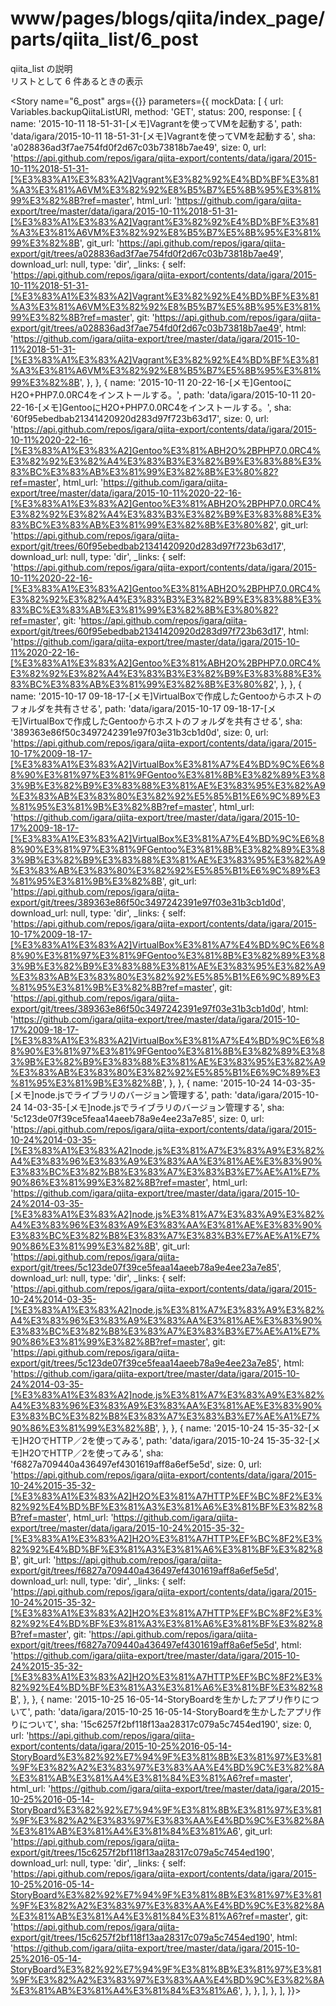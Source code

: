 
<Meta
  title="www/pages/blogs/qiita/index_page/parts/qiita_list/6_post"
  component={QiitaList}
  decorators={[withMock]}
/>

# www/pages/blogs/qiita/index_page/parts/qiita_list/6_post

qiita_list の説明  
リストとして 6 件あるときの表示

<Story
  name="6_post"
  args={{}}
  parameters={{
    mockData: [
      {
        url: Variables.backupQiitaListURI,
        method: 'GET',
        status: 200,
        response: [
          {
            name: '2015-10-11 18-51-31-[メモ]Vagrantを使ってVMを起動する',
            path: 'data/igara/2015-10-11 18-51-31-[メモ]Vagrantを使ってVMを起動する',
            sha: 'a028836ad3f7ae754fd0f2d67c03b73818b7ae49',
            size: 0,
            url: 'https://api.github.com/repos/igara/qiita-export/contents/data/igara/2015-10-11%2018-51-31-[%E3%83%A1%E3%83%A2]Vagrant%E3%82%92%E4%BD%BF%E3%81%A3%E3%81%A6VM%E3%82%92%E8%B5%B7%E5%8B%95%E3%81%99%E3%82%8B?ref=master',
            html_url:
              'https://github.com/igara/qiita-export/tree/master/data/igara/2015-10-11%2018-51-31-[%E3%83%A1%E3%83%A2]Vagrant%E3%82%92%E4%BD%BF%E3%81%A3%E3%81%A6VM%E3%82%92%E8%B5%B7%E5%8B%95%E3%81%99%E3%82%8B',
            git_url:
              'https://api.github.com/repos/igara/qiita-export/git/trees/a028836ad3f7ae754fd0f2d67c03b73818b7ae49',
            download_url: null,
            type: 'dir',
            _links: {
              self: 'https://api.github.com/repos/igara/qiita-export/contents/data/igara/2015-10-11%2018-51-31-[%E3%83%A1%E3%83%A2]Vagrant%E3%82%92%E4%BD%BF%E3%81%A3%E3%81%A6VM%E3%82%92%E8%B5%B7%E5%8B%95%E3%81%99%E3%82%8B?ref=master',
              git: 'https://api.github.com/repos/igara/qiita-export/git/trees/a028836ad3f7ae754fd0f2d67c03b73818b7ae49',
              html: 'https://github.com/igara/qiita-export/tree/master/data/igara/2015-10-11%2018-51-31-[%E3%83%A1%E3%83%A2]Vagrant%E3%82%92%E4%BD%BF%E3%81%A3%E3%81%A6VM%E3%82%92%E8%B5%B7%E5%8B%95%E3%81%99%E3%82%8B',
            },
          },
          {
            name: '2015-10-11 20-22-16-[メモ]GentooにH2O+PHP7.0.0RC4をインストールする。',
            path: 'data/igara/2015-10-11 20-22-16-[メモ]GentooにH2O+PHP7.0.0RC4をインストールする。',
            sha: '60f95ebedbab21341420920d283d97f723b63d17',
            size: 0,
            url: 'https://api.github.com/repos/igara/qiita-export/contents/data/igara/2015-10-11%2020-22-16-[%E3%83%A1%E3%83%A2]Gentoo%E3%81%ABH2O%2BPHP7.0.0RC4%E3%82%92%E3%82%A4%E3%83%B3%E3%82%B9%E3%83%88%E3%83%BC%E3%83%AB%E3%81%99%E3%82%8B%E3%80%82?ref=master',
            html_url:
              'https://github.com/igara/qiita-export/tree/master/data/igara/2015-10-11%2020-22-16-[%E3%83%A1%E3%83%A2]Gentoo%E3%81%ABH2O%2BPHP7.0.0RC4%E3%82%92%E3%82%A4%E3%83%B3%E3%82%B9%E3%83%88%E3%83%BC%E3%83%AB%E3%81%99%E3%82%8B%E3%80%82',
            git_url:
              'https://api.github.com/repos/igara/qiita-export/git/trees/60f95ebedbab21341420920d283d97f723b63d17',
            download_url: null,
            type: 'dir',
            _links: {
              self: 'https://api.github.com/repos/igara/qiita-export/contents/data/igara/2015-10-11%2020-22-16-[%E3%83%A1%E3%83%A2]Gentoo%E3%81%ABH2O%2BPHP7.0.0RC4%E3%82%92%E3%82%A4%E3%83%B3%E3%82%B9%E3%83%88%E3%83%BC%E3%83%AB%E3%81%99%E3%82%8B%E3%80%82?ref=master',
              git: 'https://api.github.com/repos/igara/qiita-export/git/trees/60f95ebedbab21341420920d283d97f723b63d17',
              html: 'https://github.com/igara/qiita-export/tree/master/data/igara/2015-10-11%2020-22-16-[%E3%83%A1%E3%83%A2]Gentoo%E3%81%ABH2O%2BPHP7.0.0RC4%E3%82%92%E3%82%A4%E3%83%B3%E3%82%B9%E3%83%88%E3%83%BC%E3%83%AB%E3%81%99%E3%82%8B%E3%80%82',
            },
          },
          {
            name: '2015-10-17 09-18-17-[メモ]VirtualBoxで作成したGentooからホストのフォルダを共有させる',
            path: 'data/igara/2015-10-17 09-18-17-[メモ]VirtualBoxで作成したGentooからホストのフォルダを共有させる',
            sha: '389363e86f50c3497242391e97f03e31b3cb1d0d',
            size: 0,
            url: 'https://api.github.com/repos/igara/qiita-export/contents/data/igara/2015-10-17%2009-18-17-[%E3%83%A1%E3%83%A2]VirtualBox%E3%81%A7%E4%BD%9C%E6%88%90%E3%81%97%E3%81%9FGentoo%E3%81%8B%E3%82%89%E3%83%9B%E3%82%B9%E3%83%88%E3%81%AE%E3%83%95%E3%82%A9%E3%83%AB%E3%83%80%E3%82%92%E5%85%B1%E6%9C%89%E3%81%95%E3%81%9B%E3%82%8B?ref=master',
            html_url:
              'https://github.com/igara/qiita-export/tree/master/data/igara/2015-10-17%2009-18-17-[%E3%83%A1%E3%83%A2]VirtualBox%E3%81%A7%E4%BD%9C%E6%88%90%E3%81%97%E3%81%9FGentoo%E3%81%8B%E3%82%89%E3%83%9B%E3%82%B9%E3%83%88%E3%81%AE%E3%83%95%E3%82%A9%E3%83%AB%E3%83%80%E3%82%92%E5%85%B1%E6%9C%89%E3%81%95%E3%81%9B%E3%82%8B',
            git_url:
              'https://api.github.com/repos/igara/qiita-export/git/trees/389363e86f50c3497242391e97f03e31b3cb1d0d',
            download_url: null,
            type: 'dir',
            _links: {
              self: 'https://api.github.com/repos/igara/qiita-export/contents/data/igara/2015-10-17%2009-18-17-[%E3%83%A1%E3%83%A2]VirtualBox%E3%81%A7%E4%BD%9C%E6%88%90%E3%81%97%E3%81%9FGentoo%E3%81%8B%E3%82%89%E3%83%9B%E3%82%B9%E3%83%88%E3%81%AE%E3%83%95%E3%82%A9%E3%83%AB%E3%83%80%E3%82%92%E5%85%B1%E6%9C%89%E3%81%95%E3%81%9B%E3%82%8B?ref=master',
              git: 'https://api.github.com/repos/igara/qiita-export/git/trees/389363e86f50c3497242391e97f03e31b3cb1d0d',
              html: 'https://github.com/igara/qiita-export/tree/master/data/igara/2015-10-17%2009-18-17-[%E3%83%A1%E3%83%A2]VirtualBox%E3%81%A7%E4%BD%9C%E6%88%90%E3%81%97%E3%81%9FGentoo%E3%81%8B%E3%82%89%E3%83%9B%E3%82%B9%E3%83%88%E3%81%AE%E3%83%95%E3%82%A9%E3%83%AB%E3%83%80%E3%82%92%E5%85%B1%E6%9C%89%E3%81%95%E3%81%9B%E3%82%8B',
            },
          },
          {
            name: '2015-10-24 14-03-35-[メモ]node.jsでライブラリのバージョン管理する',
            path: 'data/igara/2015-10-24 14-03-35-[メモ]node.jsでライブラリのバージョン管理する',
            sha: '5c123de07f39ce5feaa14aeeb78a9e4ee23a7e85',
            size: 0,
            url: 'https://api.github.com/repos/igara/qiita-export/contents/data/igara/2015-10-24%2014-03-35-[%E3%83%A1%E3%83%A2]node.js%E3%81%A7%E3%83%A9%E3%82%A4%E3%83%96%E3%83%A9%E3%83%AA%E3%81%AE%E3%83%90%E3%83%BC%E3%82%B8%E3%83%A7%E3%83%B3%E7%AE%A1%E7%90%86%E3%81%99%E3%82%8B?ref=master',
            html_url:
              'https://github.com/igara/qiita-export/tree/master/data/igara/2015-10-24%2014-03-35-[%E3%83%A1%E3%83%A2]node.js%E3%81%A7%E3%83%A9%E3%82%A4%E3%83%96%E3%83%A9%E3%83%AA%E3%81%AE%E3%83%90%E3%83%BC%E3%82%B8%E3%83%A7%E3%83%B3%E7%AE%A1%E7%90%86%E3%81%99%E3%82%8B',
            git_url:
              'https://api.github.com/repos/igara/qiita-export/git/trees/5c123de07f39ce5feaa14aeeb78a9e4ee23a7e85',
            download_url: null,
            type: 'dir',
            _links: {
              self: 'https://api.github.com/repos/igara/qiita-export/contents/data/igara/2015-10-24%2014-03-35-[%E3%83%A1%E3%83%A2]node.js%E3%81%A7%E3%83%A9%E3%82%A4%E3%83%96%E3%83%A9%E3%83%AA%E3%81%AE%E3%83%90%E3%83%BC%E3%82%B8%E3%83%A7%E3%83%B3%E7%AE%A1%E7%90%86%E3%81%99%E3%82%8B?ref=master',
              git: 'https://api.github.com/repos/igara/qiita-export/git/trees/5c123de07f39ce5feaa14aeeb78a9e4ee23a7e85',
              html: 'https://github.com/igara/qiita-export/tree/master/data/igara/2015-10-24%2014-03-35-[%E3%83%A1%E3%83%A2]node.js%E3%81%A7%E3%83%A9%E3%82%A4%E3%83%96%E3%83%A9%E3%83%AA%E3%81%AE%E3%83%90%E3%83%BC%E3%82%B8%E3%83%A7%E3%83%B3%E7%AE%A1%E7%90%86%E3%81%99%E3%82%8B',
            },
          },
          {
            name: '2015-10-24 15-35-32-[メモ]H2OでHTTP／2を使ってみる',
            path: 'data/igara/2015-10-24 15-35-32-[メモ]H2OでHTTP／2を使ってみる',
            sha: 'f6827a709440a436497ef4301619aff8a6ef5e5d',
            size: 0,
            url: 'https://api.github.com/repos/igara/qiita-export/contents/data/igara/2015-10-24%2015-35-32-[%E3%83%A1%E3%83%A2]H2O%E3%81%A7HTTP%EF%BC%8F2%E3%82%92%E4%BD%BF%E3%81%A3%E3%81%A6%E3%81%BF%E3%82%8B?ref=master',
            html_url:
              'https://github.com/igara/qiita-export/tree/master/data/igara/2015-10-24%2015-35-32-[%E3%83%A1%E3%83%A2]H2O%E3%81%A7HTTP%EF%BC%8F2%E3%82%92%E4%BD%BF%E3%81%A3%E3%81%A6%E3%81%BF%E3%82%8B',
            git_url:
              'https://api.github.com/repos/igara/qiita-export/git/trees/f6827a709440a436497ef4301619aff8a6ef5e5d',
            download_url: null,
            type: 'dir',
            _links: {
              self: 'https://api.github.com/repos/igara/qiita-export/contents/data/igara/2015-10-24%2015-35-32-[%E3%83%A1%E3%83%A2]H2O%E3%81%A7HTTP%EF%BC%8F2%E3%82%92%E4%BD%BF%E3%81%A3%E3%81%A6%E3%81%BF%E3%82%8B?ref=master',
              git: 'https://api.github.com/repos/igara/qiita-export/git/trees/f6827a709440a436497ef4301619aff8a6ef5e5d',
              html: 'https://github.com/igara/qiita-export/tree/master/data/igara/2015-10-24%2015-35-32-[%E3%83%A1%E3%83%A2]H2O%E3%81%A7HTTP%EF%BC%8F2%E3%82%92%E4%BD%BF%E3%81%A3%E3%81%A6%E3%81%BF%E3%82%8B',
            },
          },
          {
            name: '2015-10-25 16-05-14-StoryBoardを生かしたアプリ作りについて',
            path: 'data/igara/2015-10-25 16-05-14-StoryBoardを生かしたアプリ作りについて',
            sha: '15c6257f2bf118f13aa28317c079a5c7454ed190',
            size: 0,
            url: 'https://api.github.com/repos/igara/qiita-export/contents/data/igara/2015-10-25%2016-05-14-StoryBoard%E3%82%92%E7%94%9F%E3%81%8B%E3%81%97%E3%81%9F%E3%82%A2%E3%83%97%E3%83%AA%E4%BD%9C%E3%82%8A%E3%81%AB%E3%81%A4%E3%81%84%E3%81%A6?ref=master',
            html_url:
              'https://github.com/igara/qiita-export/tree/master/data/igara/2015-10-25%2016-05-14-StoryBoard%E3%82%92%E7%94%9F%E3%81%8B%E3%81%97%E3%81%9F%E3%82%A2%E3%83%97%E3%83%AA%E4%BD%9C%E3%82%8A%E3%81%AB%E3%81%A4%E3%81%84%E3%81%A6',
            git_url:
              'https://api.github.com/repos/igara/qiita-export/git/trees/15c6257f2bf118f13aa28317c079a5c7454ed190',
            download_url: null,
            type: 'dir',
            _links: {
              self: 'https://api.github.com/repos/igara/qiita-export/contents/data/igara/2015-10-25%2016-05-14-StoryBoard%E3%82%92%E7%94%9F%E3%81%8B%E3%81%97%E3%81%9F%E3%82%A2%E3%83%97%E3%83%AA%E4%BD%9C%E3%82%8A%E3%81%AB%E3%81%A4%E3%81%84%E3%81%A6?ref=master',
              git: 'https://api.github.com/repos/igara/qiita-export/git/trees/15c6257f2bf118f13aa28317c079a5c7454ed190',
              html: 'https://github.com/igara/qiita-export/tree/master/data/igara/2015-10-25%2016-05-14-StoryBoard%E3%82%92%E7%94%9F%E3%81%8B%E3%81%97%E3%81%9F%E3%82%A2%E3%83%97%E3%83%AA%E4%BD%9C%E3%82%8A%E3%81%AB%E3%81%A4%E3%81%84%E3%81%A6',
            },
          },
        ],
      },
    ],
  }}></Story>

<Source>
  <QiitaList />
</Source>

<Props story="6_post" />
